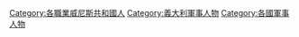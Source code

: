 [[Category:各職業威尼斯共和國人|Category:各職業威尼斯共和國人]]
[[Category:義大利軍事人物|Category:義大利軍事人物]]
[[Category:各國軍事人物|Category:各國軍事人物]]